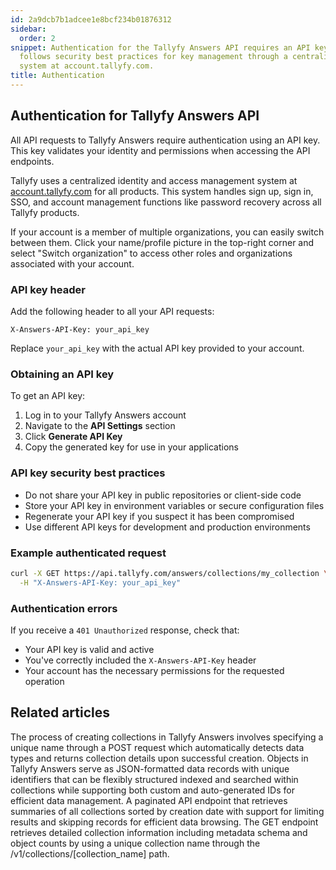 ```yaml
---
id: 2a9dcb7b1adcee1e8bcf234b01876312
sidebar:
  order: 2
snippet: Authentication for the Tallyfy Answers API requires an API key header and
  follows security best practices for key management through a centralized identity
  system at account.tallyfy.com.
title: Authentication
---
```


## Authentication for Tallyfy Answers API

All API requests to Tallyfy Answers require authentication using an API key. This key validates your identity and permissions when accessing the API endpoints.

Tallyfy uses a centralized identity and access management system at [account.tallyfy.com](https://account.tallyfy.com) for all products. This system handles sign up, sign in, SSO, and account management functions like password recovery across all Tallyfy products.

If your account is a member of multiple organizations, you can easily switch between them. Click your name/profile picture in the top-right corner and select "Switch organization" to access other roles and organizations associated with your account.

### API key header

Add the following header to all your API requests:

```
X-Answers-API-Key: your_api_key
```

Replace `your_api_key` with the actual API key provided to your account.

### Obtaining an API key

To get an API key:

1. Log in to your Tallyfy Answers account
2. Navigate to the **API Settings** section
3. Click **Generate API Key**
4. Copy the generated key for use in your applications

### API key security best practices

- Do not share your API key in public repositories or client-side code
- Store your API key in environment variables or secure configuration files
- Regenerate your API key if you suspect it has been compromised
- Use different API keys for development and production environments

### Example authenticated request

```bash
curl -X GET https://api.tallyfy.com/answers/collections/my_collection \
  -H "X-Answers-API-Key: your_api_key"
```

### Authentication errors

If you receive a `401 Unauthorized` response, check that:
- Your API key is valid and active
- You've correctly included the `X-Answers-API-Key` header
- Your account has the necessary permissions for the requested operation


## Related articles
<CardGrid>
<LinkTitleCard header="<b>Collections > Create a collection</b>" href="/products/answers/collections/create-collection/" > The process of creating collections in Tallyfy Answers involves specifying a unique name through a POST request which automatically detects data types and returns collection details upon successful creation. </LinkTitleCard>
<LinkTitleCard header="<b>Answers > Objects</b>" href="/products/answers/objects/" > Objects in Tallyfy Answers serve as JSON-formatted data records with unique identifiers that can be flexibly structured indexed and searched within collections while supporting both custom and auto-generated IDs for efficient data management. </LinkTitleCard>
<LinkTitleCard header="<b>Collections > Get all collections</b>" href="/products/answers/collections/get-all-collections/" > A paginated API endpoint that retrieves summaries of all collections sorted by creation date with support for limiting results and skipping records for efficient data browsing. </LinkTitleCard>
<LinkTitleCard header="<b>Collections > Get a collection</b>" href="/products/answers/collections/get-collection/" > The GET endpoint retrieves detailed collection information including metadata schema and object counts by using a unique collection name through the /v1/collections/[collection_name] path. </LinkTitleCard>
</CardGrid>
